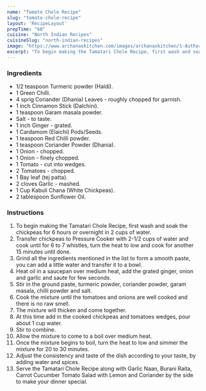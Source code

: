 ---
name: "Tomato Chole Recipe"
slug: "tomato-chole-recipe"
layout: 'RecipeLayout'
prepTime: "60"
cuisine: "North Indian Recipes"
cuisineSlug: "north-indian-recipes"
image: "https://www.archanaskitchen.com/images/archanaskitchen/1-Author/sibyl-archanaskitchen.com/Tamatari_Chole_Recipe.jpg"
excerpt: "To begin making the Tamatari Chole Recipe, first wash and soak the chickpeas for 6 hours or overnight in 2 cups of water"
---

### Ingredients

- 1/2 teaspoon Turmeric powder (Haldi).
- 1 Green Chilli.
- 4 sprig Coriander (Dhania) Leaves - roughly chopped for garnish.
- 1 inch Cinnamon Stick (Dalchini).
- 1 teaspoon Garam masala powder.
- Salt - to taste.
- 1 inch Ginger - grated.
- 1 Cardamom (Elaichi) Pods/Seeds.
- 1 teaspoon Red Chilli powder.
- 1 teaspoon Coriander Powder (Dhania).
- 1 Onion - chopped.
- 1 Onion - finely chopped.
- 1 Tomato - cut into wedges.
- 2 Tomatoes - chopped.
- 1 Bay leaf (tej patta).
- 2 cloves Garlic - mashed.
- 1 Cup Kabuli Chana (White Chickpeas).
- 2 tablespoon Sunflower Oil.

### Instructions

1. To begin making the Tamatari Chole Recipe, first wash and soak the chickpeas for 6 hours or overnight in 2 cups of water.
1. Transfer chickpeas to Pressure Cooker with 2-1/2 cups of water and cook until for 6 to 7 whistles, turn the heat to low and cook for another 15 minutes until done.
1. Grind all the ingredients mentioned in the list to form a smooth paste, you can add a little water and transfer it to a bowl.
1. Heat oil in a saucepan over medium heat, add the grated ginger, onion and garlic and saute for few seconds.
1. Stir in the ground paste, turmeric powder, coriander powder, garam masala, chilli powder and salt.
1. Cook the mixture until the tomatoes and onions are well cooked and there is no raw smell.
1. The mixture will thicken and come together.
1. At this time add in the cooked chickpeas and tomatoes wedges, pour about 1 cup water.
1. Stir to combine.
1. Allow the mixture to come to a boil over medium heat.
1. Once the mixture begins to boil, turn the heat to low and simmer the mixture for 20 to 30 minutes.
1. Adjust the consistency and taste of the dish according to your taste, by adding water and spices.
1. Serve the Tamatari Chole Recipe along with Garlic Naan, Burani Raita, Carrot Cucumber Tomato Salad with Lemon and Coriander by the side to make your dinner special.
